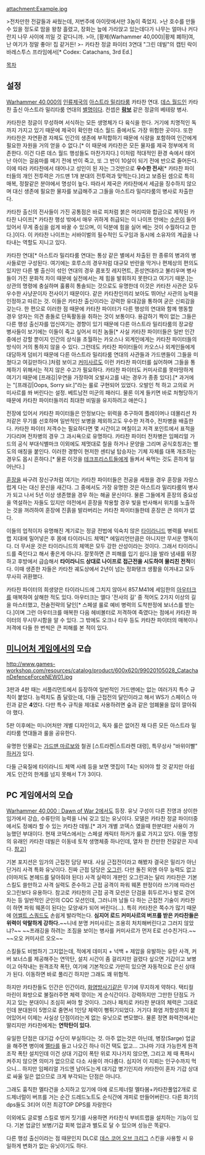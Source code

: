 {{{+1 '''Catachan Jungle Fighters'''}}}

attachment:Example.jpg

>전차만한 전갈들과 싸웠는데, 저번주에 아이랏에서만 3놈이 죽었지. 
>난 호수를 만들 수 있을 정도로 땀을 왕창 흘렸고, 장화는 늪에 가라앉고 있는데다가 나무는 얼마나 커다란지 나무 사이에 끼일 것 같다니까. 
>아, [황제(Warhammer 40,000)|황제 폐하]여, 난 여기가 정말 좋아! 집 같거든!
>- 카타찬 정글 파이터 3연대 "그린 데빌"의 캡틴 락이 바레스투스 프라임에서[* Codex: Catachans, 3rd Ed.]

[[목차]]

== 설정 ==
[[Warhammer 40,000]]의 [[인류제국]]의 [[아스트라 밀리타룸]] 카타찬 연대. [[데스 월드]]인 카타찬 출신 아스트라 밀리타룸 연대의 [[별명]]이다. 컨셉은 '''[[람보]]''' 같은 정글의 베테랑 병사.

카타찬은 정글이 무성하며 서식하는 모든 생명체가 다 육식을 한다. 거기에 치명적인 독까지 가지고 있기 때문에 제국이 확인한 데스 월드 중에서도 가장 위험한 곳이다. 또한 카타찬은 자연환경 자체도 인간의 생존에 부적합하기 때문에 식량을 포함하여 인간에게 필요한 자원을 거의 얻을 수 없다.[* 이 때문에 카타찬은 모든 물자를 제국 정부에게 의존한다. 이건 다른 데스 월드 행성들도 마찬가지다.] 이처럼 적대적인 환경 속에서 태어난 아이는 걸음마를 떼기 전에 반이 죽고, 또 그 반이 10살이 되기 전에 반으로 줄어든다. 이에 따라 카타찬에서 태어나고 성인이 된 자는 그것만으로 '''우수한 전사'''[* 카타찬 파이터들의 개인 전투력은 가드맨 1개 분대의 전투력과 맞먹는다.]라고 보증된 셈으로 특히 매복, 정찰같은 분야에서 명성이 높다. 따라서 제국은 카타찬에서 세금을 징수하지 않으며 대신 생존에 필요한 물자를 보급해주고 그들을 아스트라 밀리타룸의 병사로 차출한다.

카타찬 출신의 전사들이 가진 공통점은 바로 피처럼 붉은 머리띠와 합금으로 제작된 카타찬 나이프[* 카타찬 행성 밖에서 매우 귀하게 취급되는 이 나이프 안에는 [[수은]]이 들어 있어서 무게 중심을 쉽게 바꿀 수 있으며, 이 덕분에 힘을 실어 베는 것이 수월하다고 한다.]이다. 이 카타찬 나이프는 서바이벌의 필수적인 도구임과 동시에 소유자의 계급을 나타내는 역할도 지니고 있다.

카타찬 연대[* 아스트라 밀리타룸 연대는 통상 같은 별에서 차출된 한 종류의 병과의 병사들로만 구성된다. 여기에는 호루스의 경우처럼 대규모 반란을 막거나 편제상의 편의도 있지만 다른 별 출신이 섞인 연대의 경우 콤포짓 레지먼트, 혼성연대라고 불리우며 병사들이 가진 문화적 차이 때문에 실전에서는 제 힘을 발휘하지 못한다고 여기기 때문.]는 상관의 명령에 충실하며 훌륭히 통솔되는 것으로도 유명한데 이것은 카타찬 사관은 모두 우수한 사냥꾼이자 전사이기 때문이다. 같은 카타찬인끼리 보아도 뛰어난 사관의 능력을 인정하고 따르는 것. 이들은 카타찬 출신이라는 강력한 유대감을 통하여 굳은 신뢰감을 갖는다. 한 편으로 이러한 점 때문에 카타찬 파이터가 다른 행성의 연대와 함께 행동할 경우 양자는 의견 충돌로 단독활동을 취하는 것이 보통이다. 용감하기 짝이 없는 그들은 다른 행성 출신자를 업신여기는 경향이 있기 때문에 다른 아스트라 밀리타룸의 장교랑 병사들이 보기에는 이들이 죽고 싶어서 미친 놈들[* 사실 카타찬 파이터들은 일반 인간 중에선 강할 뿐이지 인간의 상식을 초월하는 카오스나 외계인에게는 카타찬 파이터들의 방식이 거의 통하지 않을 수 있다. 그런데도 카타찬 파이터들이 카오스나 외계인들에게 대담하게 덤비기 때문에 다른 아스트라 밀리타룸 연대의 사관들과 가드맨들이 그들을 미쳤다고 여길만하다.]처럼 보이고 [[커미사르]]도 이런 카타찬 파이터를 싫어하며 그들을 통제하기 위해서는 적지 않은 수고가 필요하다. 카타찬 파이터도 커미사르를 못마땅하게 여기기 때문에 [프래깅|우연을 가장하여 오발사고를 내는 경우가 종종 있다].[* 과거에는 "[프래깅|Oops, Sorry sir.]"라는 룰로 구현되어 있었다. 오발인 척 하고 고의로 커미사르를 쏴 버린다는 설정. 베트남전 미군의 패러디. 물론 이게 들키면 바로 처형당하기 때문에 카타찬 파이터들끼리 최대한 비밀을 유지하려고 애쓴다.]

전장에 있어서 카타찬 파이터들은 안정보다는 위력을 추구하여 플레이머나 데몰리션 차저같은 무기를 선호하며 일반적인 보병을 제외하고도 우수한 저격수, 전차병을 배출한다. 카타찬 파이터 저격수는 필요하다면 몇 시간이고 며칠이고 저격 포인트에서 표적을 기다리며 전차병의 경우 그 과시욕으로 유명하다. 카타찬 파이터 전차병은 임페리얼 가드의 공식 부대식별마크 이외에도 제멋대로 칠을 하거나 문양을 그리며 공식호칭과는 별도의 애칭을 붙인다. 이러한 경향이 현저한 센티널 탑승자는 기체 자체를 대폭 개조하는 경우도 몹시 흔하다.[* 물론 이것을 [[테크프리스트]]들에게 들켜서 욕먹는 것도 흔하게 일어난다.]

[[훈장]]을 싸구려 장신구처럼 여기는 카타찬 파이터들은 전공을 세웠을 경우 훈장을 자랑스럽게 다는 대신 문신을 새긴다. 그 중에서도 가장 유명한 것은 아스트라 밀리타룸의 병사가 되고 나서 5년 이상 생존했을 경우 하는 해골 문신이다. 물론 그들에게 훈장의 중요성을 역설하는 자들도 있지만 야전에서 훈장을 착용할 경우 빛을 반사해서 위치를 노출하는 것을 꺼려하여 훈장에 진흙을 발라버리는 카타찬 파이터들한테 훈장은 큰 의미가 없다.

이들의 업적이자 유명해진 계기로는 정글 전법에 익숙치 않은 [[타이라니드]] 병력를 부비트랩 지대에 밀어넣은 후 몸에 타이라니드 체액[* 에일리언만큼은 아니지만 무서운 맹독이다. 더 무서운 것은 타이라니드의 체액은 모두 강한 산성이라는 것이다. 그래서 타이라니드를 죽인다고 해서 좋은게 아니다. 잘못하면 큰 피해를 입기 쉽다.]을 발라 냄새를 위장하고 후방에서 급습해서 '''타이라니드 상대로 나이프로 접근전을 시도하여 물리친 전적'''이다. 이때 생존한 자들은 카타찬 궤도상에서 2년이 넘는 정화탱크 생활을 이겨내고 모두 무사히 귀환했다.

카타찬 파이터의 희생양은 타이라니드에 그치지 않아서 857.M41에 세임한의 [[아우터크]]를 매복하여 살해한 적도 있다. 아우터크는 엘다 '전사의 길' 중 적어도 2가지 이상의 길을 마스터했고, 전술전략의 달인[* 스페셜 룰로 예비 병력의 도착판정에 보너스를 받는다.]이며 그런 아우터크를 매복한 다음 헤비볼터로 저격하여 죽였다는 점에서 카타찬 파이터의 무시무시함을 알 수 있다. 그 밖에도 오크나 타우 등도 카타찬 파이터의 매복이나 저격에 다들 한 번씩은 큰 피해를 본 적이 있다.

== [[미니어처 게임]]에서의 모습 ==
http://www.games-workshop.com/resources/catalog/product/600x620/99020105028_CatachanDefenceForceNEW01.jpg

3판과 4판 때는 서플리먼트에서 등장하여 일반적인 가드맨에는 없는 여러가지 특수 규칙이 붙었다. 능력치도 좀 달랐는데, 다들 근접전의 달인이라고 해서 WS가 스페이스 마린과 같은 '''4'''였다. 다만 특수 규칙을 제대로 사용하려면 숲과 같은 엄폐물을 많이 깔아줘야 했다.

5판 이후에는 미니어처만 개별 디자인이고, 독자 룰은 없어진 채 다른 모든 아스트라 밀리타룸 연대들과 룰을 공유한다.

유명한 인물로는 [[가드맨 마르보]]와 철권 [스트라켄|스트라켄 대령], 특무상사 "바위이빨" [[하커]]가 있다.

다들 근육질에 타이라니드 체액 사례 등을 보면 맷집이 T4는 되어야 할 것 같지만 아쉽게도 인간의 한계를 넘지 못해서 T가 3이다.

== PC 게임에서의 모습 ==
[[Warhammer 40,000 : Dawn of War 2]]에서도 등장. 유닛 구성이 다른 진영과 상이한 임가에서 강습, 수류탄의 능력을 나눠 갖고 있는 유닛이다. 모델은 카타찬 정글 파이터중에서도 정예라 할 수 있는 카타찬 데빌.[* 과거 개별 코덱스 였을때 한분대만 사용이 가능했던 부대이다. 현재 코덱스에서는 스페셜 캐릭터 하커가 룰로 가지고 있다. 이들 명칭의 유래인 카타찬 데빌은 이동네 토착 생명체중 하나인데, 열차 한 칸만한 전갈같은 지네다. [http://www.warhammerkorea.com/zbxe/index.php?mid=codex1&document_srl=829701&sort_index=readed_count&order_type=desc 참고]]

기본 포지션은 임가의 근접전 담당 부대. 사실 근접전이라고 해봤자 결국은 밀리가 아닌 단거리 사격 특화 유닛이다. 진짜 근접 담당은 [[오그린]]. 다만 돌진 외엔 아무 능력도 없고(이마저도 본헤드를 달아줘야 된다) 사격 실력이 개판인 오그린과는 달리 카타찬은 기본 스킬도 쓸만하고 사격 실력도 준수하고 근접 공격이 파워 웨폰 판정이라 쓰기에 따라선 오그린보다 유용하다. 참고로 카타찬의 근접 공격 모션은 단검을 휘두르거나 발로 걷어 차는 등 일반적인 군인의 CQC 모션인데, 그러니까 남들 다 하는 근접전 기술이 카타찬이 하면 파워 웨폰이 된다는 모양새가 되어 버린다(…). 특히 카타찬은 쪽수가 많기 때문에 [[어썰트 스쿼드]]도 손쉽게 발라먹는다. '''심지어 로드 커미사르의 버프를 받은 카타찬들은 위력이 악랄하게 강하다.'''~~니네 분명 커미사르는 조용히 처치해버린다고 그러지 않았냐?~~ ~~프래깅을 하려는 조짐을 보이는 병사를 커미사르가 먼저 E로 선수친거다.~~ ~~오오 커미사르 오오~~

스킬들도 비범하기 그지없는데, 적에게 데미지 + 넉백 + 제압을 유발하는 유탄 사격, 커버 보너스를 제공해주는 연막탄, 설치 시간이 좀 걸리지만 걸렸다 싶으면 기갑이고 보병이고 아작내는 원격조작 폭탄, 여기에 기본적으로 가만히 있으면 자동적으로 은신 상태가 된다. 이동하면 바로 풀리긴 하지만 그래도 꽤 위협적.

하지만 카타찬들도 인간은 인간이라, [[화염방사기]]같은 무기에 무지하게 약하다. 택티컬 마린이 화방으로 불질러주면 체력 깎이는 게 순식간이다. 강력하지만 그만한 단점도 가지고 있는 분대이니 조심히 써야 할 것이다. 그러나 패치로 카타찬 분대의 체력은 그대로인데 분대원이 5명으로 줄면서 1인당 체력이 뻥튀기되었다. 거기다 화염 저항성까지 붙어있어서 이제는 사실상 단점이라는게 없는 유닛으로 변모했다. 물론 정면 화력전에서는 딸리지만 카타찬에게는 '''연막탄이 있다.'''

유일한 단점은 대기갑 수단이 부실하다는 것. 아주 없는것은 아닌데, 병장(Sarge) 업글을 해주면 병이에 [[멜타]]를 들고 나오긴 하나 이건 택도 없고... 그나마 기대 가능한게 원격조작 폭탄 설치인데 이건 상대 기갑이 폭탄 위로 지나가지 않으면, 그리고 제 때 폭파시켜주지 않으면 의미가 없으므로 다소 사용이 까다롭다. 심지어 이 지뢰는 인구수까지 먹으니... 하지만 임페리얼 가드엔 남아도는게 대기갑 병기인지라 카타찬이 혼자 기갑 상대로 싸울 일은 없으므로 크게 부각되는 단점은 아니다.

그래도 흉칙한 멜타건을 소지하고 있기에 아예 로드제너럴 멜타봄+카타찬풀업2개로 로드제너럴이 버프를 거는 순간 드레드노트도 순식간에 개피로 만들어버린다. 다른 화기의 dps들도 3티어 이전 최강TOP DPS를 자랑한다

이외에도 글로벌 스킬로 벙커 짓기를 사용하면 카타찬식 부비트랩을 설치하는 기능이 있다. 기본 업글인 보병/기갑 회복 업글과 별도로 달 수 있으며 성능은 똑같다.

다른 행성 출신이라는 점 때문인지 DLC로 [[데스 코어 오브 크리그]] 스킨을 사용할 시 유일하게 변화가 없는 유닛이기도 하다.
